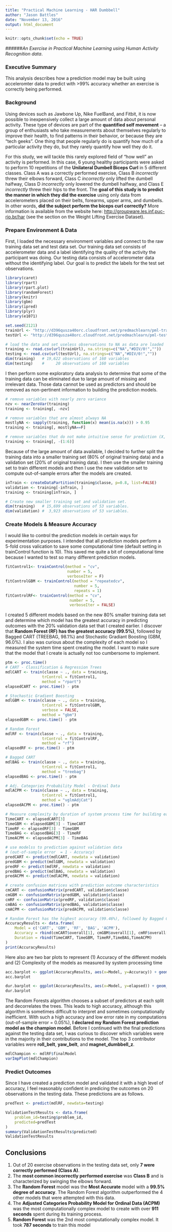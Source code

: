 ```yaml
---
title: "Practical Machine Learning - HAR Dumbbell"
author: "Jason Battles"
date: "November 13, 2016"
output: html_document
---
```


```r
knitr::opts_chunk$set(echo = TRUE)
```
######*An Exercise in Practical Machine Learning using Human Activity Recognition data*.

### Executive Summary
This analysis describes how a prediction model may be built using acceleromter data to predict with >99% accuracy whether an exercise is correctly being performed. 

### Background
Using devices such as Jawbone Up, Nike FuelBand, and Fitbit, it is now possible to inexpensively collect a large amount of data about personal activity. These type of devices are part of the **quantified self movement** – a group of enthusiasts who take measurements about themselves regularly to improve their health, to find patterns in their behavior, or because they are "tech geeks". One thing that people regularly do is quantify how much of a particular activity they do, but they rarely quantify how well they do it.

For this study, we will tackle this rarely explored field of "how well" an activity is performed.  In this case, 6 young healthy participants were asked to perform 10 repetitions of the **Unilateral Dumbell Biceps Curl** in 5 different classes. Class A was a correctly performed exercise, Class B *incorrectly* threw their elbows forward, Class C *incorrectly* only lifted the dumbell halfway, Class D *incorrectly* only lowered the dumbell halfway, and Class E *incorrectly* threw their hips to the front. The **goal of this study is to predict the manner in which they did the exercise** using only data from accelerometers placed on their belts, forearms, upper arms, and dumbells. In other words, **did the subject perform the biceps curl correctly?**  More information is available from the website here: <http://groupware.les.inf.puc-rio.br/har> (see the section on the Weight Lifting Exercise Dataset).

### Prepare Environment & Data
First, I loaded the necessary environment variables and connect to the raw training data set and test data set. Our training data set consists of accelerometer data and a label identifying the quality of the activity the participant was doing. Our testing data consists of accelerometer data without the identifying label. Our goal is to predict the labels for the test set observations.
```r
library(caret)
library(rpart)
library(rpart.plot)
library(randomForest)
library(knitr)
library(gbm)
library(ipred)
library(plyr)
library(e1071)

set.seed(2121)
trainUrl <- "http://d396qusza40orc.cloudfront.net/predmachlearn/pml-training.csv"
testUrl <- "http://d396qusza40orc.cloudfront.net/predmachlearn/pml-testing.csv"

# load the data and set useless observations to NA as data are loaded
training <- read.csv(url(trainUrl), na.strings=c("NA","#DIV/0!",""))
testing <- read.csv(url(testUrl), na.strings=c("NA","#DIV/0!",""))
dim(training)   # 19,622 observations of 160 variables
dim(testing)    #     20 observations of 160 variables
```

I then perform some exploratory data analysis to determine that some of the training data can be eliminated due to large amount of missing and irrelevant data.  Those data cannot be used as predictors and should be removed as non-pertinent information to building the prediction models.
```r
# remove variables with nearly zero variance
nzv <- nearZeroVar(training)
training <- training[, -nzv]

# remove variables that are almost always NA
mostlyNA <- sapply(training, function(x) mean(is.na(x))) > 0.95
training <- training[, mostlyNA==F]

# remove variables that do not make intuitive sense for prediction (X, user_name, raw_timestamp_part_1, raw_timestamp_part_2, cvtd_timestamp, num_window), which happen to be the first 6 variables.
training <- training[, -(1:6)]
```
Because of the large amount of data available, I decided to further split the training data into a smaller training set (80% of original training data) and a validation set (20% of original training data).  I then use the smaller training set to train different models and then I use the new validation set to compute out-of-sample errors after the models are created.
```r
inTrain <- createDataPartition(training$classe, p=0.8, list=FALSE)
validation <- training[-inTrain, ]
training <- training[inTrain, ]

# Create new smaller training set and validation set.
dim(training)   # 15,699 observations of 53 variables.
dim(validation) #  3,923 observations of 53 variables.
```

### Create Models & Measure Accuracy
I would like to control the prediction models in certain ways for experimentation purposes.  I intended that all prediction models perform a 5-fold cross valication to save some computational time (default setting in trainControl function is 10).  This saved me quite a bit of computational time because I wanted to test so many different prediction models. 
```r
fitControl1<- trainControl(method = "cv", 
                           number = 5, 
                           verboseIter = F)
fitControlGBM <- trainControl(method = "repeatedcv",
                              number = 5, 
                              repeats = 1)
fitControlRF<- trainControl(method = "cv", 
                            number = 5, 
                            verboseIter = FALSE)
```

I created 5 different models based on the new 80% smaller training data set and determine which model has the greatest accuracy in predicting outcomes with the 20% validation data set that I created earlier.  I discover that **Random Forest (RF) has the greatest accuracy (99.5%)**, followed by Bagged CART (TREEBAG, 98.1%) and Stochastic Gradiant Boosting (GBM, 96.0%).  I also was curious about the complexity of each model so I measured the system time spent creating the model.  I want to make sure that the model that I create is actually not too cumbersome to implement.
```r
ptm <- proc.time()
# CART - Classification & Regression Trees
mdlCART <- train(classe ~ ., data = training, 
                trControl = fitControl1, 
                method = "rpart") 
elapsedCART <- proc.time() - ptm

# Stochastic Gradient Boosting
mdlGBM <- train(classe ~ ., data = training, 
                trControl = fitControlGBM, 
                verbose = FALSE,
                method = "gbm")
elapsedGBM <- proc.time() - ptm

# Random Forest
mdlRF <- train(classe ~ ., data = training, 
                trControl = fitControlRF, 
                method = "rf") 
elapsedRF <- proc.time() - ptm

# Bagged CART
mdlBAG <- train(classe ~ ., data = training, 
                trControl = fitControl1, 
                method = "treebag") 
elapsedBAG <- proc.time() - ptm

# Adj. Categories Probability Model - Ordinal Data
mdlACPM <- train(classe ~ ., data = training, 
                trControl = fitControl1, 
                method = "vglmAdjCat") 
elapsedACPM <- proc.time() - ptm

# Measure complexity by duration of system process time for building each model
TimeCART <- elapsedCART[3]
TimeGBM <- elapsedGBM[3] - TimeCART
TimeRF <- elapsedRF[3] - TimeGBM
TimeBAG <- elapsedBAG[3] - TimeRF
TimeACPM <- elapsedACPM[3] - TimeBAG

# use modelss to prediction against validation data
# (out-of-sample error  = 1 - Accuracy)   
predCART <- predict(mdlCART, newdata = validation)
predGBM <- predict(mdlGBM, newdata = validation)
predRF <- predict(mdlRF, newdata = validation)
predBAG <- predict(mdlBAG, newdata = validation)
predACPM <- predict(mdlACPM, newdata = validation)

# create confusion matrices with prediction outcome characteristics
cmCART <- confusionMatrix(predCART, validation$classe)
cmGBM <- confusionMatrix(predGBM, validation$classe)
cmRF <- confusionMatrix(predRF, validation$classe)
cmBAG <- confusionMatrix(predBAG, validation$classe)
cmACPM <- confusionMatrix(predACPM, validation$classe)

# Random Forest has the highest accuracy (99.46%), followed by Bagged CART (98.06%)
AccuracyResults <- data.frame(
    Model = c('CART', 'GBM', 'RF', 'BAG', 'ACPM'),
    Accuracy = rbind(cmCART$overall[1], cmGBM$overall[1], cmRF$overall[1], cmBAG$overall[1], cmACPM$overall[1]),
    Duration = rbind(TimeCART, TimeGBM, TimeRF,TimeBAG,TimeACPM)
)
print(AccuracyResults)

```
Here also are two bar plots to represent (1) Accuracy of the different models and (2) Complexity of the models as measured by system processing time
```r
acc.barplot <- ggplot(AccuracyResults, aes(x=Model, y=Accuracy)) + geom_bar(stat="identity")
acc.barplot

dur.barplot <- ggplot(AccuracyResults, aes(x=Model, y=elapsed)) + geom_bar(stat="identity")
dur.barplot
```

The Random Forests algorithm chooses a subset of predictors at each split and decorrelates the trees. This leads to high accuracy, although this algorithm is sometimes difficult to interpret and sometimes computationally inefficient. With such a high accuracy and low error rate in my computations (out-of-sample error = 0.05%), **I declared my Random Forest prediction model as the champion model**.  Before I continued with the final predictions against the testing data set, I was curious to discover which variables were in the majority in their contributions to the model.  The top 3 contributor variables were **roll_belt**, **yaw_belt**, and **magnet_dumbbell_z**.
```r
mdlChampion <- mdlRF$finalModel
varImpPlot(mdlChampion)
```

### Predict Outcomes
Since I have created a prediction model and validated it with a high level of accuracy, I feel reasonably confident in predicing the outcomes on 20 observations in the testing data.  These predictions are as follows.
```r
predTest <- predict(mdlRF, newdata=testing)

ValidationTestResults <- data.frame(
    problem_id=testing$problem_id,
    predicted=predTest
)
summary(ValidationTestResults$predicted)
ValidationTestResults
```

## Conclusions
1. Out of 20 exercise observations in the testing data set, only **7 were correctly performed (Class A)**.
2. The **most common incorrectly performed exercise** was **Class B** and is characterized by swinging the elbows forward.
3. The **Random Forest** model was the **Most Accurate** model with a **99.5% degree of accuracy**.  The Random Forest algorithm outperformed the 4 other models that were attempted with this data.
4. The **Adjusted Categories Probability Model for Ordinal Data (ACPM)** was the most computationally complex model to create with over **911 seconds** spent during its training process.
5. **Random Forest** was the 2nd most computationally complex model.  It took **787 seconds** to train this model

